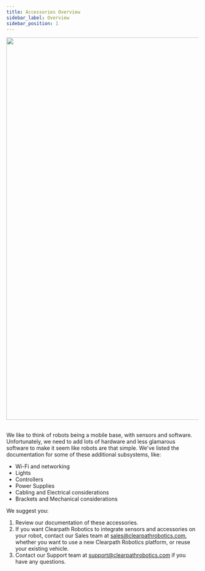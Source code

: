 ---
title: Accessories Overview
sidebar_label: Overview
sidebar_position: 1
---

<center>
  <img
    src="/img/about_images/about_1.jpg"
    width="1000"
  />
</center>

<br />

We like to think of robots being a mobile base, with sensors and software. 
Unfortunately, we need to add lots of hardware and less glamarous software to make it seem like robots are that simple.
We've listed the documentation for some of these additional subsystems, like:

- Wi-Fi and networking
- Lights
- Controllers
- Power Supplies
- Cabling and Electrical considerations
- Brackets and Mechanical considerations

We suggest you:

1.  Review our documentation of these accessories.
2.  If you want Clearpath Robotics to integrate sensors and accessories on your robot, contact our Sales team at <sales@clearpathrobotics.com>, whether you want to use a new Clearpath Robotics platform, or reuse your existing vehicle.
3.  Contact our Support team at <support@clearpathrobotics.com> if you have any questions.
